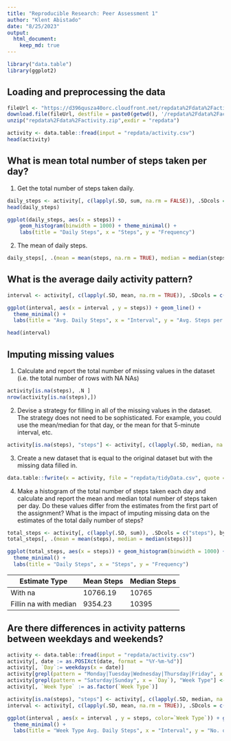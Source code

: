 ```yaml
---
title: "Reproducible Research: Peer Assessment 1"
author: "Klent Abistado"
date: "8/25/2023"
output: 
  html_document:
    keep_md: true
---
```


```r
library("data.table")
library(ggplot2)
```

## Loading and preprocessing the data
```r
fileUrl <- "https://d396qusza40orc.cloudfront.net/repdata%2Fdata%2Factivity.zip"
download.file(fileUrl, destfile = paste0(getwd(), '/repdata%2Fdata%2Factivity.zip'), method = "curl")
unzip("repdata%2Fdata%2Factivity.zip",exdir = "repdata")
```

```r
activity <- data.table::fread(input = "repdata/activity.csv")
head(activity)
```

## What is mean total number of steps taken per day?
1. Get the total number of steps taken daily.

```r
daily_steps <- activity[, c(lapply(.SD, sum, na.rm = FALSE)), .SDcols = c("steps"), by = .(date)] 
head(daily_steps)
```

```r
ggplot(daily_steps, aes(x = steps)) +
    geom_histogram(binwidth = 1000) + theme_minimal() +
    labs(title = "Daily Steps", x = "Steps", y = "Frequency")
```

2. The mean of daily steps.
```r
daily_steps[, .(mean = mean(steps, na.rm = TRUE), median = median(steps, na.rm = TRUE))]
```

## What is the average daily activity pattern?
```r
interval <- activity[, c(lapply(.SD, mean, na.rm = TRUE)), .SDcols = c("steps"), by = .(interval)] 

ggplot(interval, aes(x = interval , y = steps)) + geom_line() +
  theme_minimal() +
  labs(title = "Avg. Daily Steps", x = "Interval", y = "Avg. Steps per day")
```
```r
head(interval)
```

## Imputing missing values
1. Calculate and report the total number of missing values in the dataset (i.e. the total number of rows with NA NAs)
```r
activity[is.na(steps), .N ]
nrow(activity[is.na(steps),])
```
2. Devise a strategy for filling in all of the missing values in the dataset. The strategy does not need to be sophisticated. For example, you could use the mean/median for that day, or the mean for that 5-minute interval, etc.

```r
activity[is.na(steps), "steps"] <- activity[, c(lapply(.SD, median, na.rm = TRUE)), .SDcols = c("steps")]
```
3. Create a new dataset that is equal to the original dataset but with the missing data filled in.

```r
data.table::fwrite(x = activity, file = "repdata/tidyData.csv", quote = FALSE)
```
4. Make a histogram of the total number of steps taken each day and calculate and report the mean and median total number of steps taken per day. Do these values differ from the estimates from the first part of the assignment? What is the impact of imputing missing data on the estimates of the total daily number of steps?

```r
total_steps <- activity[, c(lapply(.SD, sum)), .SDcols = c("steps"), by = .(date)]
total_steps[, .(mean = mean(steps), median = median(steps))]

ggplot(total_steps, aes(x = steps)) + geom_histogram(binwidth = 1000) +
  theme_minimal() +
  labs(title = "Daily Steps", x = "Steps", y = "Frequency")
```

Estimate Type | Mean Steps | Median Steps
--- | --- | ---
With na | 10766.19 | 10765
Fillin na with median | 9354.23 | 10395

## Are there differences in activity patterns between weekdays and weekends?
```r
activity <- data.table::fread(input = "repdata/activity.csv")
activity[, date := as.POSIXct(date, format = "%Y-%m-%d")]
activity[, `Day`:= weekdays(x = date)]
activity[grepl(pattern = "Monday|Tuesday|Wednesday|Thursday|Friday", x = `Day`), "Week Type"] <- "Weekday"
activity[grepl(pattern = "Saturday|Sunday", x = `Day`), "Week Type"] <- "Weekend"
activity[, `Week Type` := as.factor(`Week Type`)]

activity[is.na(steps), "steps"] <- activity[, c(lapply(.SD, median, na.rm = TRUE)), .SDcols = c("steps")]
interval <- activity[, c(lapply(.SD, mean, na.rm = TRUE)), .SDcols = c("steps"), by = .(interval, `Week Type`)] 

ggplot(interval , aes(x = interval , y = steps, color=`Week Type`)) + geom_line(colour = 'black') + 
  theme_minimal() +
  labs(title = "Week Type Avg. Daily Steps", x = "Interval", y = "No. of Steps") + facet_wrap(~`Week Type` , ncol = 1, nrow=2)
```

